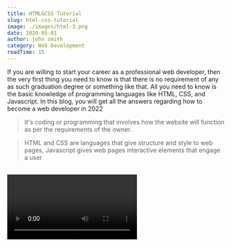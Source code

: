 ```yaml
---
title: HTML&CSS Tutorial
slug: html-css-tutorial
image: ./images/html-3.png
date: 2020-05-01
author: john smith
category: Web Development
readTime: 15
---
```


If you are willing to start your career as a professional web developer, then the very first thing you need to know is that there is no requirement of any as such graduation degree or something like that. All you need to know is the basic knowledge of programming languages like HTML, CSS, and Javascript. In this blog, you will get all the answers regarding how to become a web developer in 2022

<blockquote>
  It's coding or programming that involves how the website will function as per
  the requirements of the owner.
</blockquote>

<blockquote display="info">
  HTML and CSS are languages that give structure and style to web pages,
  Javascript gives web pages interactive elements that engage a user
</blockquote>
<br />

<Video />
<br />
<br />

<div className="container">
    What is Web Developing? Web development is building and creating websites, web pages, web programming, web publishing, and database management on Internet (World Wide Web) and maintaining it.

<p>
  It's coding or programming that involves how the website will function as per
  the requirements of the owner. How to become a web developer in four easy
  steps:
</p>
<p>1)Learn the basics of web development.</p>
<p>2)Choose a development specialization based on your interests.</p>
<p>
  {' '}
  3)Learn required programming languages according to your development
  specialization.
</p>
<p>4)Practice your web developing skills on various projects.</p>

<p>
  Learn the basics of web development Every web developer must have a basic
  understanding of programming languages such as HTML, CSS, and Javascript. HTML
  (Hypertext Markup Language) and CSS (Cascading Style Sheets) are basic
  languages you need to learn for becoming a web developer. These are two of the
  core technologies for building web pages and web applications.
</p>

<h3>HTML</h3>
<p>
  HTML gives authors the means to publish online documents with headings, text,
  tables, lists, photos, etc. Retrieve online information via hypertext links,
  at the click of a button. Design forms for conducting transactions with remote
  services, for use in searching for information, making reservations, ordering
  products, etc. Include spread-sheets, video clips, sound clips, and other
  applications directly in their documents.
</p>

<h3>CSS</h3>
<p>
  CSS is the language for describing the presentation of Web pages, including
  colors, layout, and fonts. It allows one to adapt the presentation to
  different types of devices, such as large screens, small screens, or printers.
  CSS is independent of HTML and can be used with any XML-based markup language.
  The separation of HTML from CSS makes it easier to maintain sites, share style
  sheets across pages, and tailor pages to different environments.
</p>

<h3>JavaScript</h3>
<p>
  Javascript is a text-based programming language and it can be used both for
  the client side and server side that making web pages interactive. HTML and
  CSS are languages that give structure and style to web pages, Javascript gives
  web pages interactive elements that engage a user. It is the most popular
  language. There is a low threshold to get started and it is actually a fun
  language to learn. It is used for adding interactive behavior for web pages,
  creating web and mobile apps, building web servers and developing server
  applications, game development.
</p>

<p>
  You can learn these languages from various platforms (some are free of cost
  also) such as Youtube, Udemy and Udacity, etc (I will post more links). Here I
  am listing some of the best websites to learn web development for free!
</p>

<ul>
  <li>1. W3Schools </li>
  <li>2. Codecademy </li>
  <li>3. FreeCodeCamp </li>
  <li>4. Udacity </li>
  <li>5. Udemy </li>
  <li>6. CodeAcademy </li>
  <li>7. CodeSchool </li>
  <li>8. Coursera </li>
</ul>
<br />

<h3>Web Developers are categorized into three main types:</h3>
<br />

<h3>1. Front - End Developer:</h3>
<p>
  {' '}
  A front-end developer is a programmer that codes the front end of a website.
  Typically, the front-end developer's job is to convert website design files
  into raw HTML, JavaScript (JS), and/or CSS code. This includes the basic
  website design/layout, images, content, buttons, navigation, and internal
  links.
</p>

<h3>2. Back-End Developer:</h3> <p>
  A backend developer is one who makes use of the technology required to develop
  the products for the backend of any website. A backend developer is
  responsible for building the structure of a software application. Backend
  developers typically work in groups or with a team.
</p>

<h3>3. Full-Stack Developer:</h3> <p>
  A Full Stack Developer is someone who works with the Back End — or server-side
  — of the application as well as the Front End, or client-side. Full Stack
  Developers have to have some skills in a wide variety of coding niches, from
  databases to graphic design and UI/UX management to do their job well. There
  are several other kinds of Web Developers also such as • Mobile Developer •
  Game Developer • Data Scientist Developer • Software Developer
</p>
<br />

Practice Your Web Developing Skills on Various Projects All you need to do is to go to websites like Codewars, HackerOne, and Leetcode. To solve and compete with others in the problems available on those websites. The more you practice, the faster you will develop your skills. Most of these websites will help you go from basic level problems to higher levels step by step. Many government institutions, NGOs, and private institutes across the government-run courses from 6 months certificate courses to Ph.D. level courses.

</div>

<br />
<h3>Find the Road Map for your Jorney</h3>
<p>
  {' '}
  There are many ways to find the road map for your journey. Here are some of
  the best ways to find the road map for your journey.
</p>
<br />
<p>https://roadmap.sh/</p>
<p>
  Roadmap.sh is a community effort to create roadmaps, guides and other
  educational content to help guide the developers in picking up the path and
  guide their learnings.
</p>

<Link to="/posts" className="btn center-btn">
  all posts
</Link>
```jsx import React from "react"

const Counter = () => {
const [count, setCount] = React.useState(0)
return (

<section className="counter">
  <h4>show some love to MDX</h4>
  <h4>likes {count}</h4>
  <button className="btn btn-danger" onClick={() => setCount(count + 1)}>
    i like mdx
  </button>
</section>
) } export default Counter

```

<Link to="/posts" className="btn center-btn">
  all posts
</Link>
```
